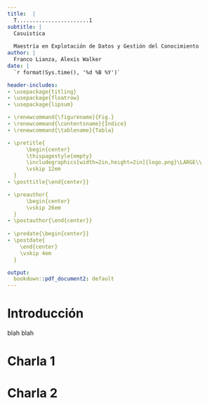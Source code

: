 ```yaml
---
title:  | 
  T.......................1
subtitle: |
  Casuistica
      
  Maestría en Explotación de Datos y Gestión del Conocimiento
author: |
  Franco Lianza, Alexis Walker
date: |
  `r format(Sys.time(), '%d %B %Y')`

header-includes:
- \usepackage{titling}
- \usepackage{floatrow}
- \usepackage{lipsum}

- \renewcommand{\figurename}{Fig.}
- \renewcommand{\contentsname}{Índice}
- \renewcommand{\tablename}{Tabla}

- \pretitle{
      \begin{center}
      \thispagestyle{empty}
      \includegraphics[width=2in,height=2in]{logo.png}\LARGE\\
      \vskip 12em
  }
- \posttitle{\end{center}}

- \preauthor{
      \begin{center}
      \vskip 26em
  }
- \postauthor{\end{center}}
  
- \predate{\begin{center}}
- \postdate{
    \end{center}
    \vskip 4em
  }

output: 
  bookdown::pdf_document2: default
---
```


\thispagestyle{empty}
\newpage

\setlength{\parindent}{0em}
\setlength{\parskip}{0.5em}

# Introducción

blah blah

\newpage

# Charla 1

# Charla 2